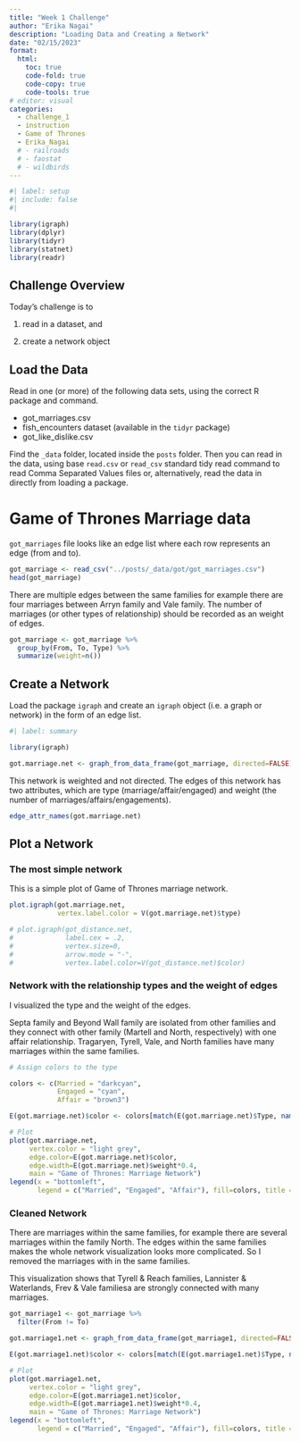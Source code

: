 ```yaml
---
title: "Week 1 Challenge"
author: "Erika Nagai"
description: "Loading Data and Creating a Network"
date: "02/15/2023"
format:
  html:
    toc: true
    code-fold: true
    code-copy: true
    code-tools: true
# editor: visual
categories: 
  - challenge_1
  - instruction
  - Game of Thrones
  - Erika_Nagai
  # - railroads
  # - faostat
  # - wildbirds
---
```


```r
#| label: setup
#| include: false
#| 
```




```r
library(igraph)
library(dplyr)
library(tidyr)
library(statnet)
library(readr)
```

## Challenge Overview

Today's challenge is to

1) read in a dataset, and

2) create a network object

## Load the Data

Read in one (or more) of the following data sets, using the correct R package and command.

-   got_marriages.csv
-   fish_encounters dataset (available in the `tidyr` package)
-   got_like_dislike.csv

Find the `_data` folder, located inside the `posts` folder. Then you can read in the data, using base `read.csv` or `read_csv` standard tidy read command to read Comma Separated Values files or, alternatively, read the data in directly from loading a package.

# Game of Thrones Marriage data

`got_marriages` file looks like an edge list where each row represents an edge (from and to).

```r

got_marriage <- read_csv("../posts/_data/got/got_marriages.csv")
head(got_marriage)

```
There are multiple edges between the same families for example there are four marriages between Arryn family and Vale family. The number of marriages (or other types of relationship) should be recorded as an weight of edges.

```r
got_marriage <- got_marriage %>%
  group_by(From, To, Type) %>%
  summarize(weight=n())
```

## Create a Network

Load the package `igraph` and create an `igraph` object (i.e. a graph or network) in the form of an edge list. 


```r
#| label: summary

library(igraph)

got.marriage.net <- graph_from_data_frame(got_marriage, directed=FALSE) #marriage is a symmetrical relationship so it should be indirected
```

This network is weighted and not directed.
The edges of this network has two attributes, which are type (marriage/affair/engaged) and weight (the number of marriages/affairs/engagements).

```r
edge_attr_names(got.marriage.net)
```

## Plot a Network

### The most simple network

This is a simple plot of Game of Thrones marriage network.

```r
plot.igraph(got.marriage.net,
            vertex.label.color = V(got.marriage.net)$type)

# plot.igraph(got_distance.net, 
#             label.cex = .2,
#             vertex.size=0,
#             arrow.mode = "-",
#             vertex.label.color=V(got_distance.net)$color)
```
### Network with the relationship types and the weight of edges
I visualized the type and the weight of the edges.

Septa family and Beyond Wall family are isolated from other families and they connect with other family (Martell and North, respectively) with one affair relationship.
Tragaryen, Tyrell, Vale, and North families have many marriages within the same families. 


```r
# Assign colors to the type

colors <- c(Married = "darkcyan",
            Engaged = "cyan",
            Affair = "brown3")

E(got.marriage.net)$color <- colors[match(E(got.marriage.net)$Type, names(colors))]

# Plot
plot(got.marriage.net,
     vertex.color = "light grey",
     edge.color=E(got.marriage.net)$color,
     edge.width=E(got.marriage.net)$weight*0.4,
     main = "Game of Thrones: Marriage Network")
legend(x = "bottomleft",
       legend = c("Married", "Engaged", "Affair"), fill=colors, title = "Type of relationship")
```
### Cleaned Network 

There are marriages within the same families, for example there are several marriages within the family North. The edges within the same families makes the whole network visualization looks more complicated. So I removed the marriages with in the same families.

This visualization shows that Tyrell & Reach families, Lannister & Waterlands, Frev & Vale familiesa are strongly connected with many marriages.

```r
got_marriage1 <- got_marriage %>% 
  filter(From != To)

got.marriage1.net <- graph_from_data_frame(got_marriage1, directed=FALSE)

E(got.marriage1.net)$color <- colors[match(E(got.marriage1.net)$Type, names(colors))]

# Plot
plot(got.marriage1.net,
     vertex.color = "light grey",
     edge.color=E(got.marriage1.net)$color,
     edge.width=E(got.marriage1.net)$weight*0.4,
     main = "Game of Thrones: Marriage Network")
legend(x = "bottomleft",
       legend = c("Married", "Engaged", "Affair"), fill=colors, title = "Type of relationship")

```



